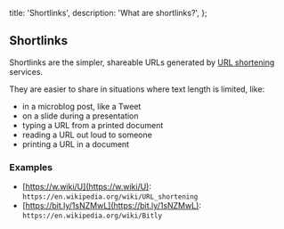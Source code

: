   title: 'Shortlinks',
  description: 'What are shortlinks?',
};

## Shortlinks

Shortlinks are the simpler, shareable URLs generated by [URL shortening](https://en.wikipedia.org/wiki/URL_shortening) services.

They are easier to share in situations where text length is limited, like:

- in a microblog post, like a Tweet
- on a slide during a presentation
- typing a URL from a printed document
- reading a URL out loud to someone
- printing a URL in a document

### Examples

- [https://w.wiki/U](https://w.wiki/U): `https://en.wikipedia.org/wiki/URL_shortening`
- [https://bit.ly/1sNZMwL](https://bit.ly/1sNZMwL): `https://en.wikipedia.org/wiki/Bitly`
